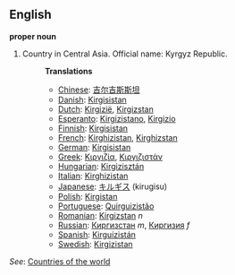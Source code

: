 ==English==

'''proper noun'''

# Country in Central Asia. Official name: Kyrgyz Republic.
#:'''Translations'''
#:*[[Chinese]]: [[吉尔吉斯斯坦]] 
#:*[[Danish]]: [[Kirgisistan]]
#:*[[Dutch]]: [[Kirgizië]], [[Kirgizstan]]
#:*[[Esperanto]]: [[Kirgizistano]], [[Kirgizio]]
#:*[[Finnish]]: [[Kirgisistan]]
#:*[[French]]: [[Kirghizistan]], [[Kirghizstan]]
#:*[[German]]: [[Kirgisistan]]
#:*[[Greek]]: [[Κιργιζία]], [[Κιργιζιστάν]]
#:*[[Hungarian]]: [[Kirgizisztán]]
#:*[[Italian]]: [[Kirghizistan]]
#:*[[Japanese]]: [[キルギス]] (kirugisu)
#:*[[Polish]]: [[Kirgistan]]
#:*[[Portuguese]]: [[Quirguizistão]]
#:*[[Romanian]]: [[Kirgizstan]] ''n''
#:*[[Russian]]: [[Киргизстан]] ''m'', [[Киргизия]] ''f''
#:*[[Spanish]]: [[Kirguizistán]]
#:*[[Swedish]]: [[Kirgizistan]]

''See'': [[Countries of the world]]